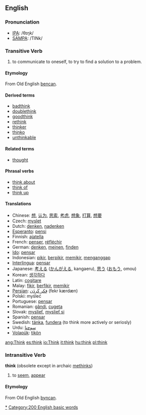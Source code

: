 ==English==

=== Pronunciation ===
*[[w:IPA|IPA]]: /θɪŋk/
*[[w:SAMPA|SAMPA]]: /TINk/

=== Transitive Verb ===
{{en-infl-irreg|think|thinks|thinking|thought|thought}}
# to communicate to oneself, to try to find a solution to a problem.

====Etymology====
From Old English [[þencan]].

====Derived terms====
*[[badthink]]
*[[doublethink]]
*[[goodthink]]
*[[rethink]]
*[[thinker]]
*[[thinko]]
*[[unthinkable]]

====Related terms====
*[[thought]]

==== Phrasal verbs ====
*[[think about]]
*[[think of]]
*[[think up]]

==== Translations ====
*Chinese: [[想]], [[认为]], [[思索]], [[考虑]], [[想象]], [[打算]], [[想要]]
*Czech: [[myslet]]
*Dutch: [[denken]], [[nadenken]]
*[[Esperanto]]: [[pensi]]
*Finnish: [[ajatella]]
*French: [[penser]], [[réfléchir]]
*German: [[denken]], [[meinen]], [[finden]]
*[[Ido]]: [[pensar]]
*Indonesian: [[pikir]], [[pikir|berpikir]], [[pikir|memikir]], [[anggap|menganggap]]
*[[Interlingua]]: [[pensar]]
*Japanese: [[考える]] ([[かんがえる]], kangaeru), [[思う]] ([[おもう]], omou)
*Korean: [[생각하다]]
*Latin: [[cogitare]]
*Malay: [[fikir]], [[fikir|berfikir]], [[fikir|memikir]]
*[[Persian]]: [[فِكر كَردَن]] (fekr kærdæn)
*Polski: myśleć
*Portuguese: [[pensar]]
*Romanian: [[gândi]], [[cugeta]] 
*Slovak: [[myslieť]], [[myslieť si]]
*Spanish: [[pensar]]
*Swedish: [[tänka]], [[fundera]] (to think more actively or seriosly)
*Urdu: [[سوچنا]]
*[[Volapük]]: [[tikön]]

[[Category:Thinking|*]]
[[Category:200 English basic words]]

[[ang:Think]]
[[es:think]]
[[io:Think]]
[[it:think]]
[[hu:think]]
[[pl:think]]

===Intransitive Verb===
'''think''' (obsolete except in archaic [[methinks]])
# to [[seem]], [[appear]]

====Etymology====
From Old English [[þyncan]].